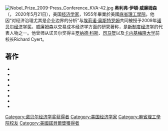 {{noteTA|G1=PP}}
{{unreferenced|time=2018-01-18T14:54:48+00:00}}
[[File:Nobel_Prize_2009-Press_Conference_KVA-42.jpg|thumb]]
'''奥利弗·伊頓·威廉姆森'''（{{lang-en|Oliver Eaton Williamson}}，{{bd|1932年|9月27日}}  2020年5月21日），美国[[经济学家|经济学家]]，1955年畢業於美國[[麻省理工學院|麻省理工學院]]。他因“对经济治理尤其是企业边界的分析”与[[埃莉诺·奥斯特罗姆|埃莉诺·奥斯特罗姆]]共同被授予2009年[[诺贝尔经济学奖|诺贝尔经济学奖]]。威廉姆森以交易成本经济学方面的研究著称，是[[新制度经济学|新制度经济学]]的代表人物之一。他曾师从诺贝尔奖得主[[罗纳德·科斯|罗纳德·科斯]]、[[司马贺|司马贺]]以及[[卡内基梅隆大学|卡内基梅隆大学]]前校长Richard Cyert。

==著作==
* {{cite book |last1=Williamson |first1=Oliver E. |title=Markets and Hierarchies: Analysis and Antitrust Implications |date=1975 |publisher=Macmillan Publishers |location=New York |isbn=978-0029353608 |url-access=registration |url=https://archive.org/details/marketshierarchi00will }}
* {{cite book |last1=Williamson |first1=Oliver E. |title=The Economic Institutions of Capitalism |date=1985 |publisher=Macmillan |location=New York |isbn=9780029348208 |url-access=registration |url=https://archive.org/details/economicinstitut0000will }}
* {{cite book |last1=Williamson |first1=Oliver E. |title=Antitrust Economics |date=1989 |publisher=Basil Blackwell |isbn=9780631171829}}
* {{cite book |last1=Williamson |first1=Oliver E. |title=Economic Organization |date=1990 |publisher=New York University Press |location=New York |isbn=9780814792407}}
* {{cite book |last1=Williamson |first1=Oliver E. |title=The Nature of the Firm |date=1991 |publisher=Oxford University Press |location=New York |isbn=9780195065909 |url-access=registration |url=https://archive.org/details/natureoffirmorig0000unse }}
* {{cite book |last1=Williamson |first1=Oliver E. |title=Organization Theory: From Chester Barnard to the Present and Beyond |date=1995 |publisher=Oxford University Press |location=New York |isbn=9780195098303}}
* {{cite book |last1=Williamson |first1=Oliver E. |title=The Mechanisms of Governance |date=1996 |publisher=Oxford University Press |location=New York |isbn=978-0195078244}}
* {{cite book |last1=Williamson |first1=Oliver E. |title=Industrial Organization |date=1996 |publisher=Elgar Pub. |location=USA |isbn=9781858984889 |url-access=registration |url=https://archive.org/details/industrialorgani0000unse_z8h4 }}

{{Economist-stub}}

{{诺贝尔经济学奖获得者}}
{{2009年诺贝尔奖获得者}}
{{管理學|state=autocollapse}}
{{Authority control}}

{{DEFAULTSORT:Williamson, Oliver Eaton}} 
[[Category:诺贝尔经济学奖获得者|Category:诺贝尔经济学奖获得者]]
[[Category:美国经济学家|Category:美国经济学家]]
[[Category:麻省理工學院校友|Category:麻省理工學院校友]]
[[Category:美國諾貝爾獎獲得者|Category:美國諾貝爾獎獲得者]]